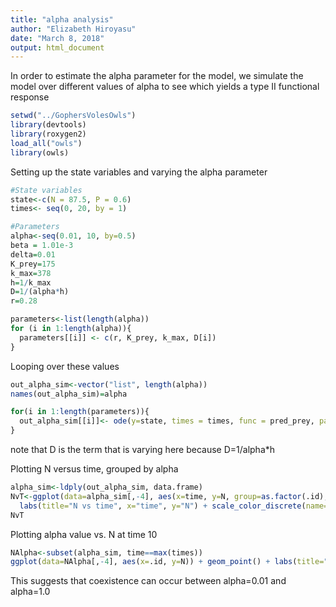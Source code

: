 ```yaml
---
title: "alpha analysis"
author: "Elizabeth Hiroyasu"
date: "March 8, 2018"
output: html_document
---
```

In order to estimate the alpha parameter for the model, we simulate the model over different values of alpha to see which yields a type II functional response

```r
setwd("../GophersVolesOwls")
library(devtools)
library(roxygen2)
load_all("owls")
library(owls)
```

Setting up the state variables and varying the alpha parameter
```r
#State variables
state<-c(N = 87.5, P = 0.6)
times<- seq(0, 20, by = 1)

#Parameters
alpha<-seq(0.01, 10, by=0.5)
beta = 1.01e-3
delta=0.01
K_prey=175
k_max=378
h=1/k_max
D=1/(alpha*h)
r=0.28

parameters<-list(length(alpha))
for (i in 1:length(alpha)){
  parameters[[i]] <- c(r, K_prey, k_max, D[i])
}
```

Looping over these values
```r
out_alpha_sim<-vector("list", length(alpha))
names(out_alpha_sim)=alpha

for(i in 1:length(parameters)){
  out_alpha_sim[[i]]<- ode(y=state, times = times, func = pred_prey, parms = c(r=r, K_prey=K_prey, k_max=k_max, D=D[i]))
}
```
note that D is the term that is varying here because D=1/alpha*h

Plotting N versus time, grouped by alpha
```r
alpha_sim<-ldply(out_alpha_sim, data.frame)
NvT<-ggplot(data=alpha_sim[,-4], aes(x=time, y=N, group=as.factor(.id), color=as.factor(.id)))+geom_line() +
  labs(title="N vs time", x="time", y="N") + scale_color_discrete(name="alpha")
NvT
```

Plotting alpha value vs. N at time 10
```r
NAlpha<-subset(alpha_sim, time==max(times))
ggplot(data=NAlpha[,-4], aes(x=.id, y=N)) + geom_point() + labs(title="alpha vs N at t final", x="alpha", y="N")
```

This suggests that coexistence can occur between alpha=0.01 and alpha=1.0

